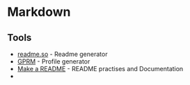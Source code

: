 # Markdown

## Tools

- [readme.so](https://readme.so) - Readme generator
- [GPRM](https://gprm.itsvg.in) - Profile generator
- [Make a README](https://www.makeareadme.com) - README practises and Documentation
- 